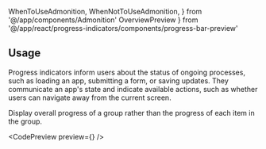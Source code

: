 ---
---

  WhenToUseAdmonition,
  WhenNotToUseAdmonition,
} from '@/app/components/Admonition'
 OverviewPreview
} from '@/app/react/progress-indicators/components/progress-bar-preview'

## Usage

Progress indicators inform users about the status of ongoing processes, such as loading an app, submitting a form, or saving updates. They communicate an app's state and indicate available actions, such as whether users can navigate away from the current screen.

Display overall progress of a group rather than the progress of each item in the group.

<CodePreview preview={<OverviewPreview />} />

<WhenToUseAdmonition description="To communicate overall progress of a group." />

<WhenNotToUseAdmonition description="To communicate individual progress within a group." />
